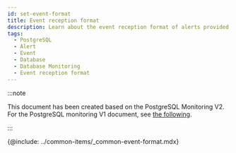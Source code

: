 ```yaml
---
id: set-event-format
title: Event reception format
description: Learn about the event reception format of alerts provided by database monitoring.
tags:
  - PostgreSQL
  - Alert
  - Event
  - Database
  - Database Monitoring
  - Event reception format
---
```


:::note

This document has been created based on the PostgreSQL Monitoring V2. For the PostgreSQL monitoring V1 document, see [the following](../postgresql-v1/set-event-format).

:::

{@include: ../common-items/_common-event-format.mdx}
